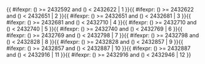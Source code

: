 <includeonly>{{ #ifexpr: ({{{1}}}) >= 2432592 and ({{{1}}}) < 2432622 | 1 }}{{ #ifexpr: ({{{1}}}) >= 2432622 and ({{{1}}}) < 2432651 | 2 }}{{ #ifexpr: ({{{1}}}) >= 2432651 and ({{{1}}}) < 2432681 | 3 }}{{ #ifexpr: ({{{1}}}) >= 2432681 and ({{{1}}}) < 2432710 | 4 }}{{ #ifexpr: ({{{1}}}) >= 2432710 and ({{{1}}}) < 2432740 | 5 }}{{ #ifexpr: ({{{1}}}) >= 2432740 and ({{{1}}}) < 2432769 | 6 }}{{ #ifexpr: ({{{1}}}) >= 2432769 and ({{{1}}}) < 2432798 | 7 }}{{ #ifexpr: ({{{1}}}) >= 2432798 and ({{{1}}}) < 2432828 | 8 }}{{ #ifexpr: ({{{1}}}) >= 2432828 and ({{{1}}}) < 2432857 | 9 }}{{ #ifexpr: ({{{1}}}) >= 2432857 and ({{{1}}}) < 2432887 | 10 }}{{ #ifexpr: ({{{1}}}) >= 2432887 and ({{{1}}}) < 2432916 | 11 }}{{ #ifexpr: ({{{1}}}) >= 2432916 and ({{{1}}}) < 2432946 | 12 }}</includeonly><noinclude>{{Chinese calendar/doc}}

[[Category:中國農曆模板|{{PAGENAME}}]]


</noinclude>